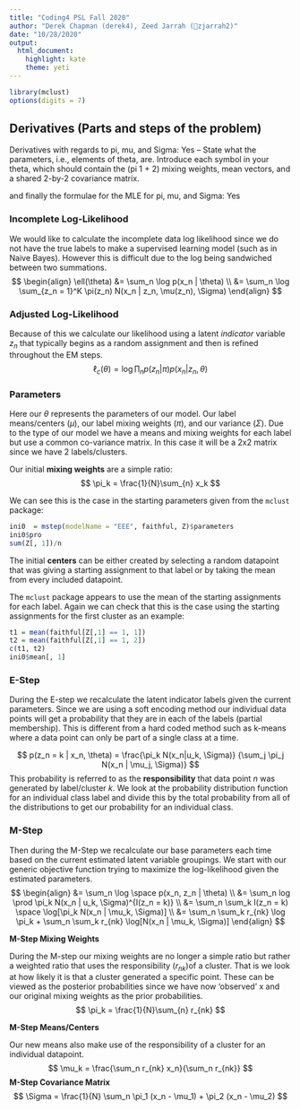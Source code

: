 ```yaml
---
title: "Coding4 PSL Fall 2020"
author: "Derek Chapman (derek4), Zeed Jarrah (􏰣zjarrah2)"
date: "10/28/2020"
output: 
  html_document: 
    highlight: kate
    theme: yeti
---
```


```r
library(mclust)
options(digits = 7)
```



## Derivatives (Parts and steps of the problem)



Derivatives with regards to pi, mu, and Sigma: Yes
-- State what the parameters, i.e., elements of theta, are. Introduce each symbol in your theta, which should contain the (pi 1 + 2) mixing weights, mean vectors, and a shared 2-by-2 covariance matrix.

and finally the formulae for the MLE for pi, mu, and Sigma: Yes



### Incomplete Log-Likelihood

We would like to calculate the incomplete data log likelihood since we do not have the true labels to make a supervised learning model (such as in Naive Bayes).  However this is difficult due to the log being sandwiched between two summations.
$$
\begin{align}
\ell(\theta) &= \sum_n \log p(x_n | \theta) \\
&= \sum_n \log \sum_{z_n = 1}^K \pi(z_n) N(x_n | z_n, \mu(z_n), \Sigma)
\end{align}
$$


### Adjusted Log-Likelihood

Because of this we calculate our likelihood using a latent *indicator* variable $z_n$ that typically begins as a random assignment and then is refined throughout the EM steps.
$$
\ell_c(\theta) = \log \prod_n p(z_n | \pi) p(x_n|z_n, \theta)
$$

### Parameters

Here our $\theta$ represents the parameters of our model.  Our label means/centers ($\mu$), our label mixing weights ($\pi$), and our variance ($\Sigma$).  Due to the type of our model we have a means and mixing weights for each label but use a common co-variance matrix.  In this case it will be a 2x2 matrix since we have 2 labels/clusters.

Our initial **mixing weights** are a simple ratio:
$$
\pi_k = \frac{1}{N}\sum_{n} x_k
$$

We can see this is the case in the starting parameters given from the `mclust` package:

```r
ini0  = mstep(modelName = "EEE", faithful, Z)$parameters
ini0$pro
sum(Z[, 1])/n
```



The initial **centers** can be either created by selecting a random datapoint that was giving a starting assignment to that label or by taking the mean from every included datapoint.

The `mclust` package appears to use the mean of the starting assignments for each label.  Again we can check that this is the case using the starting assignments for the first cluster as an example:

```r
t1 = mean(faithful[Z[,1] == 1, 1])
t2 = mean(faithful[Z[,1] == 1, 2])
c(t1, t2)
ini0$mean[, 1]
```



### E-Step

During the E-step we recalculate the latent indicator labels given the current parameters.  Since we are using a soft encoding method our individual data points will get a probability that they are in each of the labels (partial membership).  This is different from a hard coded method such as k-means where a data point can only be part of a single class at a time.

$$
p(z_n = k | x_n, \theta) = \frac{\pi_k N(x_n|u_k, \Sigma)}
{\sum_j \pi_j N(x_n | \mu_j, \Sigma)}
$$
This probability is referred to as the **responsibility** that data point $n$ was generated by label/cluster $k$.  We look at the probability distribution function for an individual class label and divide this by the total probability from all of the distributions to get our probability for an individual class.



### M-Step

Then during the M-Step we recalculate our base parameters each time based on the current estimated latent variable groupings.  We start with our generic objective function trying to maximize the log-likelihood given the estimated parameters.
$$
\begin{align}
&= \sum_n \log \space p(x_n, z_n | \theta) \\
&= \sum_n log \prod \pi_k N(x_n | u_k, \Sigma)^{I(z_n = k)} \\
&= \sum_n \sum_k I(z_n = k) \space \log[\pi_k N(x_n | \mu_k, \Sigma)] \\
&= \sum_n \sum_k r_{nk} \log \pi_k + \sum_n \sum_k r_{nk} \log[N(x_n | \mu_k, \Sigma)]
\end{align}
$$



**M-Step Mixing Weights**

During the M-step our mixing weights are no longer a simple ratio but rather a weighted ratio that uses the responsibility  ($r_{nk})$of a cluster.  That is we look at how likely it is that a cluster generated a specific point.  These can be viewed as the posterior probabilities since we have now 'observed' x and our original mixing weights as the prior probabilities.
$$
\pi_k = \frac{1}{N}\sum_{n} r_{nk}
$$

**M-Step Means/Centers**

Our new means also make use of the responsibility of a cluster for an individual datapoint.
$$
\mu_k = \frac{\sum_n r_{nk} x_n}{\sum_n r_{nk}}
$$
**M-Step Covariance Matrix**
$$
\Sigma = \frac{1}{N} \sum_n \pi_1 (x_n - \mu_1) + \pi_2 (x_n - \mu_2)
$$
